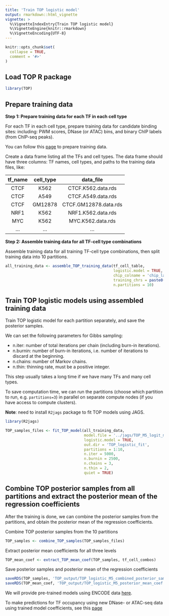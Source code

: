 ```yaml
---
title: 'Train TOP logistic model'
output: rmarkdown::html_vignette
vignette: >
  %\VignetteIndexEntry{Train TOP logistic model}
  %\VignetteEngine{knitr::rmarkdown}
  %\VignetteEncoding{UTF-8}
---
```


```r
knitr::opts_chunk$set(
  collapse = TRUE,
  comment = '#>'
)
```

Load TOP R package
---------------------

```r
library(TOP)
```


Prepare training data
---------------------

**Step 1: Prepare training data for each TF in each cell type**

For each TF in each cell type, prepare training data for candidate binding sites:
including: PWM scores, DNase (or ATAC) bins, 
and binary ChIP labels (from ChIP-seq peaks).

You can follow this [page](data_preparation.html) to prepare training data.

Create a data frame listing all the TFs and cell types. 
The data frame should have three columns:
TF names, cell types, and paths to the training data files, like:

|   tf_name    |   cell_type   |        data_file         |
|:------------:|:-------------:|:------------------------:|
|     CTCF     |     K562      |   CTCF.K562.data.rds     |
|     CTCF     |     A549      |   CTCF.A549.data.rds     |
|     CTCF     |    GM12878    |   CTCF.GM12878.data.rds  |
|     NRF1     |     K562      |   NRF1.K562.data.rds     |
|     MYC      |     K562      |   MYC.K562.data.rds      |
|     ...      |     ...       |   ...                    |


**Step 2: Assemble training data for all TF-cell type combinations**

Assemble training data for all training TF-cell type 
combinations, then split training data into 10 partitions.

```r
all_training_data <- assemble_TOP_training_data(tf_cell_table,
                                                logistic.model = TRUE,
                                                chip_colname = 'chip_label',
                                                training_chrs = paste0('chr', seq(1,21,2)), 
                                                n.partitions = 10)
```


Train TOP logistic models using assembled training data
-------------------------------------------------------------
Train TOP logistic model for each partition separately, and save the posterior samples.

We can set the following parameters for Gibbs sampling: 

- n.iter: number of total iterations per chain (including burn-in iterations).
- n.burnin: number of burn-in iterations, i.e. number of iterations to discard at the beginning.
- n.chains: number of Markov chains.
- n.thin: thinning rate, must be a positive integer.

This step usually takes a long time if we have many TFs and many cell types. 

To save computation time, we can run the partitions 
(choose which partition to run, e.g. `partitions=3`) 
in parallel on separate compute nodes (if you have access to compute clusters). 

**Note**: need to install `R2jags` package to fit TOP models using JAGS.

```r
library(R2jags)

TOP_samples_files <- fit_TOP_model(all_training_data, 
                                   model.file = '../jags/TOP_M5_logit_model_jags.bug',
                                   logistic.model = TRUE,
                                   out.dir = 'TOP_logistic_fit',
                                   partitions = 1:10,
                                   n.iter = 5000, 
                                   n.burnin = 2500,
                                   n.chains = 3,
                                   n.thin = 2,
                                   quiet = TRUE)
```


Combine TOP posterior samples from all partitions and extract the posterior mean of the regression coefficients
----------------------------------------------------------------------------------------------------------------

After the training is done, we can combine the posterior samples from the partitions,
and obtain the posterior mean of the regression coefficients.

Combine TOP posterior samples from the 10 partitions
```r
TOP_samples <- combine_TOP_samples(TOP_samples_files)
```

Extract posterior mean coefficients for all three levels
```r
TOP_mean_coef <- extract_TOP_mean_coef(TOP_samples, tf_cell_combos)
```

Save posterior samples and posterior mean of the regression coefficients
```r
saveRDS(TOP_samples, 'TOP_output/TOP_logistic_M5_combined_posterior_samples.rds')
saveRDS(TOP_mean_coef, 'TOP_output/TOP_logistic_M5_posterior_mean_coef.rds')
```

We will provide pre-trained models using ENCODE data
[here](https://users.cs.duke.edu/~amink/software/).

To make predictions for TF occupancy using new DNase- or ATAC-seq data 
using trained model coefficients,
see this [page](predict_TF_occupancy_with_trained_model.html)



